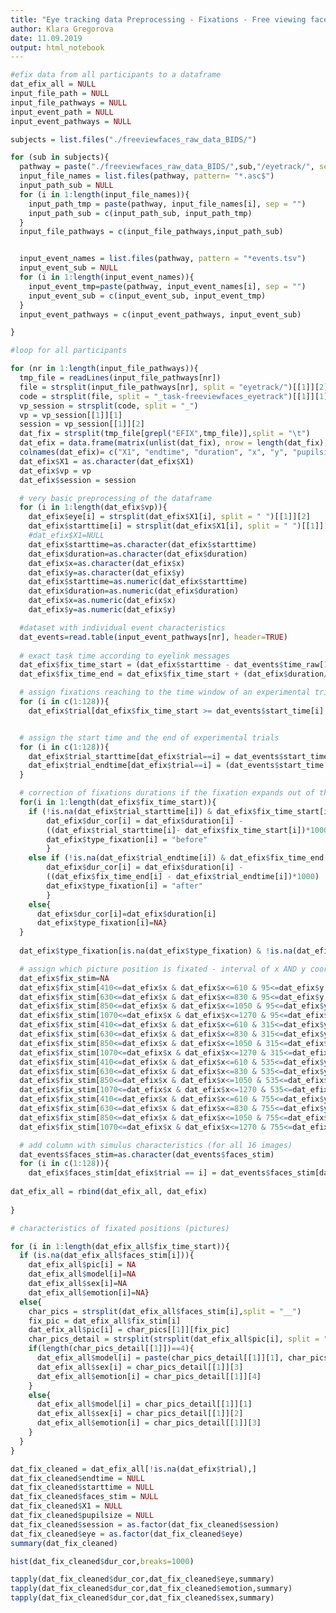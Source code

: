 ```yaml
---
title: "Eye tracking data Preprocessing - Fixations - Free viewing faces"
author: Klara Gregorova
date: 11.09.2019
output: html_notebook
---
```


```r
#efix data from all participants to a dataframe
dat_efix_all = NULL
input_file_path = NULL
input_file_pathways = NULL
input_event_path = NULL
input_event_pathways = NULL

subjects = list.files("./freeviewfaces_raw_data_BIDS/")

for (sub in subjects){
  pathway = paste("./freeviewfaces_raw_data_BIDS/",sub,"/eyetrack/", sep = "")
  input_file_names = list.files(pathway, pattern= "*.asc$")
  input_path_sub = NULL
  for (i in 1:length(input_file_names)){
    input_path_tmp = paste(pathway, input_file_names[i], sep = "")
    input_path_sub = c(input_path_sub, input_path_tmp)
  }
  input_file_pathways = c(input_file_pathways,input_path_sub) 


  input_event_names = list.files(pathway, pattern = "*events.tsv")
  input_event_sub = NULL
  for (i in 1:length(input_event_names)){
    input_event_tmp=paste(pathway, input_event_names[i], sep = "")
    input_event_sub = c(input_event_sub, input_event_tmp)
  }
  input_event_pathways = c(input_event_pathways, input_event_sub)

}
```

```r
#loop for all participants

for (nr in 1:length(input_file_pathways)){
  tmp_file = readLines(input_file_pathways[nr])
  file = strsplit(input_file_pathways[nr], split = "eyetrack/")[[1]][2]
  code = strsplit(file, split = "_task-freeviewfaces_eyetrack")[[1]][1]
  vp_session = strsplit(code, split = "_")
  vp = vp_session[[1]][1]
  session = vp_session[[1]][2]
  dat_fix = strsplit(tmp_file[grepl("EFIX",tmp_file)],split = "\t")
  dat_efix = data.frame(matrix(unlist(dat_fix), nrow = length(dat_fix), byrow=T))
  colnames(dat_efix)= c("X1", "endtime", "duration", "x", "y", "pupilsize")
  dat_efix$X1 = as.character(dat_efix$X1)
  dat_efix$vp = vp
  dat_efix$session = session

  # very basic preprocessing of the dataframe
  for (i in 1:length(dat_efix$vp)){
    dat_efix$eye[i] = strsplit(dat_efix$X1[i], split = " ")[[1]][2]
    dat_efix$starttime[i] = strsplit(dat_efix$X1[i], split = " ")[[1]][5]}
    #dat_efix$X1=NULL
    dat_efix$starttime=as.character(dat_efix$starttime)
    dat_efix$duration=as.character(dat_efix$duration)
    dat_efix$x=as.character(dat_efix$x)
    dat_efix$y=as.character(dat_efix$y)
    dat_efix$starttime=as.numeric(dat_efix$starttime)
    dat_efix$duration=as.numeric(dat_efix$duration)
    dat_efix$x=as.numeric(dat_efix$x)
    dat_efix$y=as.numeric(dat_efix$y)

  #dataset with individual event characteristics
  dat_events=read.table(input_event_pathways[nr], header=TRUE)
  
  # exact task time according to eyelink messages
  dat_efix$fix_time_start = (dat_efix$starttime - dat_events$time_raw[1])/1000
  dat_efix$fix_time_end = dat_efix$fix_time_start + (dat_efix$duration/1000)

  # assign fixations reaching to the time window of an experimental trial
  for (i in c(1:128)){ 
    dat_efix$trial[dat_efix$fix_time_start >= dat_events$start_time[i] & dat_efix$fix_time_start <  (dat_events$start_time[i]+dat_events$duration[i]) |dat_efix$fix_time_end >= dat_events$start_time[i] & dat_efix$fix_time_end<(dat_events$start_time[i]+dat_events$duration[i])] =dat_events$trial[i]}


  # assign the start time and the end of experimental trials
  for (i in c(1:128)){
    dat_efix$trial_starttime[dat_efix$trial==i] = dat_events$start_time[i]
    dat_efix$trial_endtime[dat_efix$trial==i] = (dat_events$start_time[i] + dat_events$duration[i])
  }

  # correction of fixations durations if the fixation expands out of the time window of the experimental trial
  for(i in 1:length(dat_efix$fix_time_start)){
    if (!is.na(dat_efix$trial_starttime[i]) & dat_efix$fix_time_start[i]<dat_efix$trial_starttime[i]){
        dat_efix$dur_cor[i] = dat_efix$duration[i] - 
        ((dat_efix$trial_starttime[i]- dat_efix$fix_time_start[i])*1000)
        dat_efix$type_fixation[i] = "before"
        }
    else if (!is.na(dat_efix$trial_endtime[i]) & dat_efix$fix_time_end[i]>dat_efix$trial_endtime[i]){
        dat_efix$dur_cor[i] = dat_efix$duration[i] - 
        ((dat_efix$fix_time_end[i] - dat_efix$trial_endtime[i])*1000)
        dat_efix$type_fixation[i] = "after"
        }
    else{
      dat_efix$dur_cor[i]=dat_efix$duration[i]
      dat_efix$type_fixation[i]=NA}
  }
  
  dat_efix$type_fixation[is.na(dat_efix$type_fixation) & !is.na(dat_efix$trial)]="complete"

  # assign which picture position is fixated - interval of x AND y coordinates has to be met
  dat_efix$fix_stim=NA
  dat_efix$fix_stim[410<=dat_efix$x & dat_efix$x<=610 & 95<=dat_efix$y & dat_efix$y<=295] = 1
  dat_efix$fix_stim[630<=dat_efix$x & dat_efix$x<=830 & 95<=dat_efix$y & dat_efix$y<=295] = 2
  dat_efix$fix_stim[850<=dat_efix$x & dat_efix$x<=1050 & 95<=dat_efix$y & dat_efix$y<=295] = 3
  dat_efix$fix_stim[1070<=dat_efix$x & dat_efix$x<=1270 & 95<=dat_efix$y & dat_efix$y<=295] = 4
  dat_efix$fix_stim[410<=dat_efix$x & dat_efix$x<=610 & 315<=dat_efix$y & dat_efix$y<=515] = 5
  dat_efix$fix_stim[630<=dat_efix$x & dat_efix$x<=830 & 315<=dat_efix$y & dat_efix$y<=515] = 6
  dat_efix$fix_stim[850<=dat_efix$x & dat_efix$x<=1050 & 315<=dat_efix$y & dat_efix$y<=515] = 7
  dat_efix$fix_stim[1070<=dat_efix$x & dat_efix$x<=1270 & 315<=dat_efix$y & dat_efix$y<=515] = 8
  dat_efix$fix_stim[410<=dat_efix$x & dat_efix$x<=610 & 535<=dat_efix$y & dat_efix$y<=735] = 9
  dat_efix$fix_stim[630<=dat_efix$x & dat_efix$x<=830 & 535<=dat_efix$y & dat_efix$y<=735] = 10
  dat_efix$fix_stim[850<=dat_efix$x & dat_efix$x<=1050 & 535<=dat_efix$y & dat_efix$y<=735] = 11
  dat_efix$fix_stim[1070<=dat_efix$x & dat_efix$x<=1270 & 535<=dat_efix$y & dat_efix$y<=735] = 12
  dat_efix$fix_stim[410<=dat_efix$x & dat_efix$x<=610 & 755<=dat_efix$y & dat_efix$y<=955] = 13
  dat_efix$fix_stim[630<=dat_efix$x & dat_efix$x<=830 & 755<=dat_efix$y & dat_efix$y<=955] = 14
  dat_efix$fix_stim[850<=dat_efix$x & dat_efix$x<=1050 & 755<=dat_efix$y & dat_efix$y<=955] = 15
  dat_efix$fix_stim[1070<=dat_efix$x & dat_efix$x<=1270 & 755<=dat_efix$y & dat_efix$y<=955] = 16

  # add column with simulus characteristics (for all 16 images)
  dat_events$faces_stim=as.character(dat_events$faces_stim)
  for (i in c(1:128)){
    dat_efix$faces_stim[dat_efix$trial == i] = dat_events$faces_stim[dat_events$trial == i]}
  
dat_efix_all = rbind(dat_efix_all, dat_efix)
  
}
```

```r
# characteristics of fixated positions (pictures)

for (i in 1:length(dat_efix_all$fix_time_start)){
  if (is.na(dat_efix_all$faces_stim[i])){
    dat_efix_all$pic[i] = NA
    dat_efix_all$model[i]=NA
    dat_efix_all$sex[i]=NA
    dat_efix_all$emotion[i]=NA}
  else{
    char_pics = strsplit(dat_efix_all$faces_stim[i],split = "__")
    fix_pic = dat_efix_all$fix_stim[i]
    dat_efix_all$pic[i] = char_pics[[1]][fix_pic]
    char_pics_detail = strsplit(strsplit(dat_efix_all$pic[i], split = "_")[[1]][2], split = "")
    if(length(char_pics_detail[[1]])==4){
      dat_efix_all$model[i] = paste(char_pics_detail[[1]][1], char_pics_detail[[1]][2], sep = "")
      dat_efix_all$sex[i] = char_pics_detail[[1]][3]
      dat_efix_all$emotion[i] = char_pics_detail[[1]][4]
    }
    else{
      dat_efix_all$model[i] = char_pics_detail[[1]][1]
      dat_efix_all$sex[i] = char_pics_detail[[1]][2]
      dat_efix_all$emotion[i] = char_pics_detail[[1]][3]
    }
  }
}
```

```r
dat_fix_cleaned = dat_efix_all[!is.na(dat_efix$trial),]
dat_fix_cleaned$endtime = NULL
dat_fix_cleaned$starttime = NULL
dat_fix_cleaned$faces_stim = NULL
dat_fix_cleaned$X1 = NULL
dat_fix_cleaned$pupilsize = NULL
dat_fix_cleaned$session = as.factor(dat_fix_cleaned$session)
dat_fix_cleaned$eye = as.factor(dat_fix_cleaned$eye)
summary(dat_fix_cleaned)
```

```r
hist(dat_fix_cleaned$dur_cor,breaks=1000)

tapply(dat_fix_cleaned$dur_cor,dat_fix_cleaned$eye,summary)
tapply(dat_fix_cleaned$dur_cor,dat_fix_cleaned$emotion,summary)
tapply(dat_fix_cleaned$dur_cor,dat_fix_cleaned$sex,summary)
```


